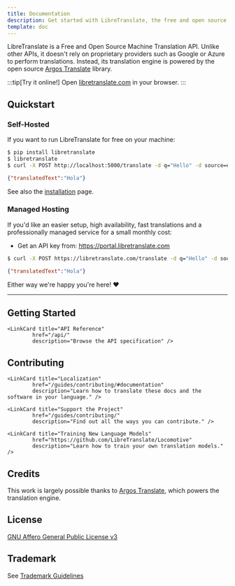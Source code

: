 ```yaml
---
title: Documentation
description: Get started with LibreTranslate, the free and open source translation API.
template: doc
---
```



LibreTranslate is a Free and Open Source Machine Translation API. Unlike other APIs, it doesn't rely on proprietary providers such as Google or Azure to perform translations. Instead, its translation engine is powered by the open source [Argos Translate](https://github.com/argosopentech/argos-translate) library.

:::tip[Try it online!]
Open [libretranslate.com](https://libretranslate.com) in your browser.
:::

## Quickstart

### Self-Hosted

If you want to run LibreTranslate for free on your machine:

```bash
$ pip install libretranslate
$ libretranslate
$ curl -X POST http://localhost:5000/translate -d q="Hello" -d source=en -d target=es
```

```json
{"translatedText":"Hola"}
```

See also the [installation](/guides/installation/) page.

### Managed Hosting

If you'd like an easier setup, high availability, fast translations and a professionally managed service for a small monthly cost:
 * Get an API key from: https://portal.libretranslate.com

```bash
$ curl -X POST https://libretranslate.com/translate -d q="Hello" -d source=en -d target=es -d api_key=xxxxx
```

```json
{"translatedText":"Hola"}
```

Either way we're happy you're here! ❤

----

## Getting Started

<CardGrid>
	<LinkCard title="Installation" 
			   href="/guides/installation/"
			   description="How to quickly get the software up and running on your machine." />
	<LinkCard title="Basic Usage" 
			href="/guides/api_usage/"
			description="Start translating with step by step examples." />
	<LinkCard title="Community Resources" 
			href="/community/resources/"
			description="Questions? Find out where to get help." />

	<LinkCard title="API Reference" 
			href="/api/"
			description="Browse the API specification" />

</CardGrid>

## Contributing

<CardGrid>

	<LinkCard title="Localization" 
			href="/guides/contributing/#documentation"
			description="Learn how to translate these docs and the software in your language." />
	
	<LinkCard title="Support the Project" 
			href="/guides/contributing/"
			description="Find out all the ways you can contribute." />

	<LinkCard title="Training New Language Models" 
			href="https://github.com/LibreTranslate/Locomotive"
			description="Learn how to train your own translation models." />

</CardGrid>


## Credits

This work is largely possible thanks to [Argos Translate](https://github.com/argosopentech/argos-translate), which powers the translation engine.

## License

[GNU Affero General Public License v3](https://www.gnu.org/licenses/agpl-3.0.en.html)

## Trademark

See [Trademark Guidelines](https://github.com/LibreTranslate/LibreTranslate/blob/main/TRADEMARK.md)